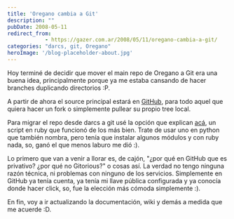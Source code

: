 ```yaml
---
title: 'Oregano cambia a Git'
description: ""
pubDate: 2008-05-11
redirect_from: 
            - https://gazer.com.ar/2008/05/11/oregano-cambia-a-git/
categories: "darcs, git, Oregano"
heroImage: '/blog-placeholder-about.jpg'
---
```

Hoy terminé de decidir que mover el main repo de Oregano a Git era una buena idea, principalmente porque ya me estaba cansando de hacer branches duplicando directorios :P.

A partir de ahora el source principal estará en [GitHub](https://github.com/marc-lorber/oregano), para todo aquel que quiera hacer un fork o simplemente pullear su propio tree local.

Para migrar el repo desde darcs a git usé la opción que explican [acá](http://www.sanityinc.com/articles/converting-darcs-repositories-to-git), un script en ruby que funcionó de los más bien. Trate de usar uno en python que también nombra, pero tenía que instalar algunos módulos y con ruby nada, so, ganó el que menos laburo me dió :).

Lo primero que van a venir a llorar es, de cajón, "¿por qué en GitHub que es privativo? ¿por qué no Gitorious?" o cosas así. La verdad no tengo ninguna razón técnica, ni problemas con ninguno de los servicios. Simplemente en GitHub ya tenía cuenta, ya tenía mi llave pública configurada y ya conocía donde hacer click, so, fue la elección más cómoda simplemente :).

En fin, voy a ir actualizando la documentación, wiki y demás a medida que me acuerde :D.
